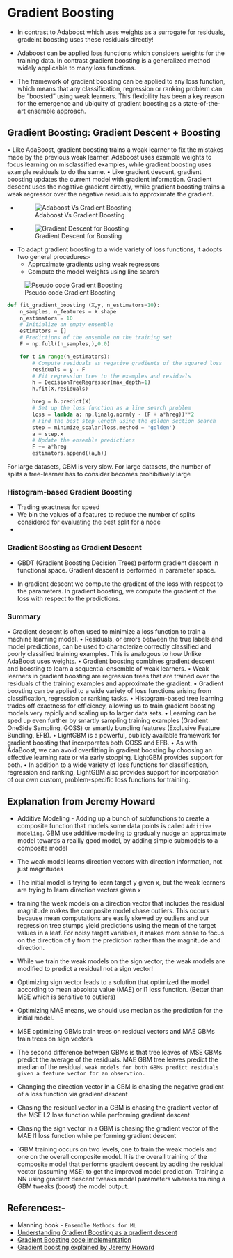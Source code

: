 # Gradient Boosting

* In contrast to Adaboost which uses weights as a surrogate for residuals, gradeint boosting uses these residuals directly!

* Adaboost can be applied loss functions which considers weights for the training data. In contrast gradient boosting is a generalized method widely applicable to many loss functions.

* The framework of gradient boosting can be applied to any loss function, which means that any classification, regression or ranking problem can be “boosted” using weak learners. This flexibility has been a key reason for the emergence and ubiquity of gradient boosting as a state-of-the-art
ensemble approach. 


## Gradient Boosting: Gradient Descent + Boosting

• Like AdaBoost, gradient boosting trains a weak learner to fix the mistakes made by the
previous weak learner. Adaboost uses example weights to focus learning on misclassified
examples, while gradient boosting uses example residuals to do the same.
• Like gradient descent, gradient boosting updates the current model with gradient information. Gradient descent uses the negative gradient directly, while gradient boosting
trains a weak regressor over the negative residuals to approximate the gradient.

* ![Adaboost Vs Gradient Boosting](/Images/adaboost_vs_gradient_boosting.png)

* ![Gradient Descent for Boosting](/Images/gradient_descent_boosting.png)


* To adapt gradient boosting to a wide variety of loss functions, it adopts two general procedures:-
    * Approximate gradients using weak regressors
    * Compute the model weights using line search 

![Pseudo code Gradient Boosting](/Images/pseudo_code_gradient_boosting.png)

```python
def fit_gradient_boosting (X,y, n_estimators=10):
    n_samples, n_features = X.shape
    n_estimators = 10
    # Initialize an empty ensemble
    estimators = []
    # Predictions of the ensemble on the training set
    F = np.full((n_samples,),0.0)

    for t in range(n_estimators):
        # Compute residuals as negative gradients of the squared loss
        residuals = y - F
        # Fit regression tree to the examples and residuals
        h = DecisionTreeRegressor(max_depth=1)
        h.fit(X,residuals)

        hreg = h.predict(X)
        # Set up the loss function as a line search problem
        loss = lambda a: np.linalg.norm(y - (F + a*hreg))**2
        # Find the best step length using the golden section search
        step = minimize_scalar(loss,method = 'golden')
        a = step.x
        # Update the ensemble predictions
        F += a*hreg
        estimators.append((a,h))
```

For large datasets, GBM is very slow. For large datasets, the number of splits a tree-learner has to consider becomes prohibitively large

### Histogram-based Gradient Boosting
* Trading exactness for speed
* We bin the values of a features to reduce the number of splits considered for evaluating the best split for a node
* 


### Gradient Boosting as Gradient Descent
* GBDT (Gradient Boosting Decision Trees) perform gradient descent in functional space.
Gradient descent is performed in parameter space.

* In gradient descent we compute the gradient of the loss with respect to the parameters. In gradient boosting, we compute the gradient of the loss with respect to the predictions.

### Summary
• Gradient descent is often used to minimize a loss function to train a machine learning model.
• Residuals, or errors between the true labels and model predictions, can be used to
characterize correctly classified and poorly classified training examples. This is analogous to
how Unlike AdaBoost uses weights.
• Gradient boosting combines gradient descent and boosting to learn a sequential ensemble of
weak learners.
• Weak learners in gradient boosting are regression trees that are trained over the residuals of
the training examples and approximate the gradient.
• Gradient boosting can be applied to a wide variety of loss functions arising from
classification, regression or ranking tasks.
• Histogram-based tree learning trades off exactness for efficiency, allowing us to train
gradient boosting models very rapidly and scaling up to larger data sets.
• Learning can be sped up even further by smartly sampling training examples (Gradient OneSide Sampling, GOSS) or smartly bundling features (Exclusive Feature Bundling, EFB).
• LightGBM is a powerful, publicly available framework for gradient boosting that incorporates
both GOSS and EFB.
• As with AdaBoost, we can avoid overfitting in gradient boosting by choosing an effective
learning rate or via early stopping. LightGBM provides support for both.
• In addition to a wide variety of loss functions for classification, regression and ranking,
LightGBM also provides support for incorporation of our own custom, problem-specific loss
functions for training.


## Explanation from Jeremy Howard
* Additive Modeling - Adding up a bunch of subfunctions to create a composite function that models some data points is called `Additive Modeling`. GBM use additive modeling to gradually nudge an approximate model towards a reallly good model, by adding simple submodels to a composite model

* The weak model learns direction vectors with direction information, not just magnitudes

* The initial model  is trying to learn target y given x, but the weak learners are trying to learn direction vectors given x

* training the weak models on a direction vector that includes the residual magnitude makes the composite model chase outliers. This occurs because mean computations are easily skewed by outliers and our regression tree stumps yield predictions using the mean of the target values in a leaf. For noisy target variables, it makes more sense to focus on the direction of y from the prediction  rather than the magnitude and direction.

* While we train the weak models on the sign vector, the weak models are modified to predict a residual not a sign vector!

* Optimizing sign vector leads to a solution that optimized the model according to mean absolute value (MAE) or l1 loss function. (Better than MSE which is sensitive to outliers)

* Optimizing MAE means, we should use median as the prediction for the initial model.

* MSE optimizing GBMs train trees on residual vectors and MAE GBMs train trees on sign vectors

* The second difference between GBMs is that tree leaves of MSE GBMs predict the average of the residuals. MAE GBM tree leaves predict the median of the residual. `weak models for both GBMs predict residuals given a feature vector for an observtion.`

* Changing the direction vector in a GBM is chasing the negative gradient of a loss function via gradient descent

* Chasing the residual vector in a GBM is chasing the gradient vector of the MSE L2 loss function while performing gradient descent

* Chasing the sign vector in a GBM is chasing the gradient vector of the MAE l1 loss function while performing gradient descent

* `GBM training occurs on two levels, one to train the weak models and one on the overall composite model. It is the overall training of the composite model that performs gradient descent by adding the residual vector (assuming MSE) to get the improved model prediction. Training a NN using gradient descent tweaks model parameters whereas training a GBM tweaks (boost) the model output.



## References:-
* Manning book - `Ensemble Methods for ML`
* [Understanding Gradient Boosting as a gradient descent](https://nicolas-hug.com/blog/gradient_boosting_descent)
* [Gradient Boosting code implementation](https://nbviewer.org/github/NicolasHug/nicolashug.github.io/blob/master/assets/gradient_boosting_descent/GradientBoosting.ipynb)
* [Gradient boosting explained by Jeremy Howard](https://explained.ai/gradient-boosting/)

